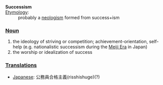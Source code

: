 ;'''Successism'''
;[[Etymology]]:
:probably a [[neologism]] formed from success+ism
===[[Noun]]===

#the ideology of striving or competition; achievement-orientation, self-help (e.g. nationalistic successism during the [[w:Meiji_Era|Meiji Era]] in Japan)
#the worship or idealization of success

===[[Translation]]s===
*[[Japanese]]: 公務員合格主義(risshishuge)(?)